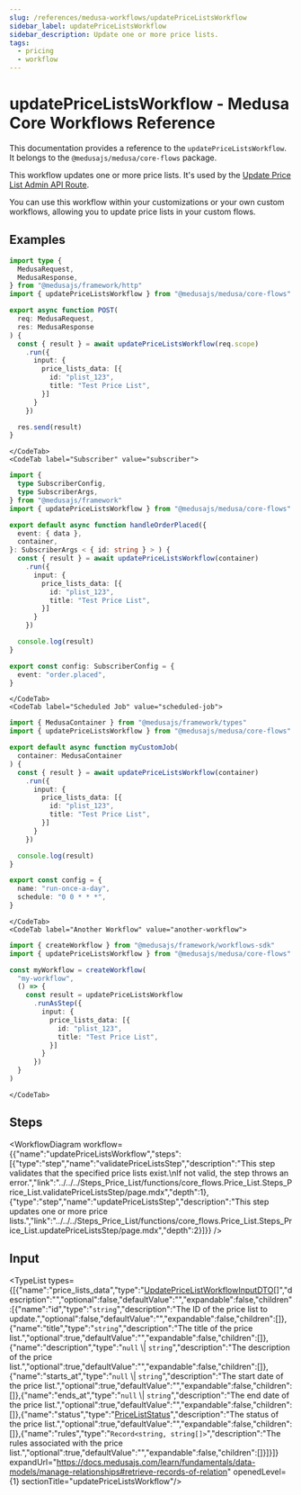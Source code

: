 ```yaml
---
slug: /references/medusa-workflows/updatePriceListsWorkflow
sidebar_label: updatePriceListsWorkflow
sidebar_description: Update one or more price lists.
tags:
  - pricing
  - workflow
---
```



# updatePriceListsWorkflow - Medusa Core Workflows Reference

This documentation provides a reference to the `updatePriceListsWorkflow`. It belongs to the `@medusajs/medusa/core-flows` package.

This workflow updates one or more price lists. It's used by the
[Update Price List Admin API Route](https://docs.medusajs.com/api/admin#price-lists\_postpricelistsid).

You can use this workflow within your customizations or your own custom workflows, allowing you to
update price lists in your custom flows.

<SourceCodeLink link="https://github.com/medusajs/medusa/blob/675091b4a5ad30101bf69d3459c3673d80c9f46f/packages/core/core-flows/src/price-list/workflows/update-price-lists.ts#L40" />

## Examples

<CodeTabs group="workflow-exection">
    <CodeTab label="API Route" value="api-route">
    
```ts title="src/api/workflow/route.ts"
import type {
  MedusaRequest,
  MedusaResponse,
} from "@medusajs/framework/http"
import { updatePriceListsWorkflow } from "@medusajs/medusa/core-flows"

export async function POST(
  req: MedusaRequest,
  res: MedusaResponse
) {
  const { result } = await updatePriceListsWorkflow(req.scope)
    .run({
      input: {
        price_lists_data: [{
          id: "plist_123",
          title: "Test Price List",
        }]
      }
    })

  res.send(result)
}
```

    </CodeTab>
    <CodeTab label="Subscriber" value="subscriber">
    
```ts title="src/subscribers/order-placed.ts"
import {
  type SubscriberConfig,
  type SubscriberArgs,
} from "@medusajs/framework"
import { updatePriceListsWorkflow } from "@medusajs/medusa/core-flows"

export default async function handleOrderPlaced({
  event: { data },
  container,
}: SubscriberArgs < { id: string } > ) {
  const { result } = await updatePriceListsWorkflow(container)
    .run({
      input: {
        price_lists_data: [{
          id: "plist_123",
          title: "Test Price List",
        }]
      }
    })

  console.log(result)
}

export const config: SubscriberConfig = {
  event: "order.placed",
}
```

    </CodeTab>
    <CodeTab label="Scheduled Job" value="scheduled-job">
    
```ts title="src/jobs/message-daily.ts"
import { MedusaContainer } from "@medusajs/framework/types"
import { updatePriceListsWorkflow } from "@medusajs/medusa/core-flows"

export default async function myCustomJob(
  container: MedusaContainer
) {
  const { result } = await updatePriceListsWorkflow(container)
    .run({
      input: {
        price_lists_data: [{
          id: "plist_123",
          title: "Test Price List",
        }]
      }
    })

  console.log(result)
}

export const config = {
  name: "run-once-a-day",
  schedule: "0 0 * * *",
}
```

    </CodeTab>
    <CodeTab label="Another Workflow" value="another-workflow">
    
```ts title="src/workflows/my-workflow.ts"
import { createWorkflow } from "@medusajs/framework/workflows-sdk"
import { updatePriceListsWorkflow } from "@medusajs/medusa/core-flows"

const myWorkflow = createWorkflow(
  "my-workflow",
  () => {
    const result = updatePriceListsWorkflow
      .runAsStep({
        input: {
          price_lists_data: [{
            id: "plist_123",
            title: "Test Price List",
          }]
        }
      })
  }
)
```

    </CodeTab>
  </CodeTabs>

## Steps

<WorkflowDiagram workflow={{"name":"updatePriceListsWorkflow","steps":[{"type":"step","name":"validatePriceListsStep","description":"This step validates that the specified price lists exist.\nIf not valid, the step throws an error.","link":"../../../Steps_Price_List/functions/core_flows.Price_List.Steps_Price_List.validatePriceListsStep/page.mdx","depth":1},{"type":"step","name":"updatePriceListsStep","description":"This step updates one or more price lists.","link":"../../../Steps_Price_List/functions/core_flows.Price_List.Steps_Price_List.updatePriceListsStep/page.mdx","depth":2}]}} />

## Input

<TypeList types={[{"name":"price_lists_data","type":"[UpdatePriceListWorkflowInputDTO](../../../../../types/interfaces/types.UpdatePriceListWorkflowInputDTO/page.mdx)[]","description":"","optional":false,"defaultValue":"","expandable":false,"children":[{"name":"id","type":"`string`","description":"The ID of the price list to update.","optional":false,"defaultValue":"","expandable":false,"children":[]},{"name":"title","type":"`string`","description":"The title of the price list.","optional":true,"defaultValue":"","expandable":false,"children":[]},{"name":"description","type":"`null` \\| `string`","description":"The description of the price list.","optional":true,"defaultValue":"","expandable":false,"children":[]},{"name":"starts_at","type":"`null` \\| `string`","description":"The start date of the price list.","optional":true,"defaultValue":"","expandable":false,"children":[]},{"name":"ends_at","type":"`null` \\| `string`","description":"The end date of the price list.","optional":true,"defaultValue":"","expandable":false,"children":[]},{"name":"status","type":"[PriceListStatus](../../../../../pricing/types/pricing.PriceListStatus/page.mdx)","description":"The status of the price list.","optional":true,"defaultValue":"","expandable":false,"children":[]},{"name":"rules","type":"`Record<string, string[]>`","description":"The rules associated with the price list.","optional":true,"defaultValue":"","expandable":false,"children":[]}]}]} expandUrl="https://docs.medusajs.com/learn/fundamentals/data-models/manage-relationships#retrieve-records-of-relation" openedLevel={1} sectionTitle="updatePriceListsWorkflow"/>
